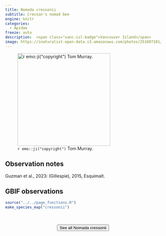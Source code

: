 ```yaml
---
title: Nomada cressonii
subtitle: Cresson's nomad bee
engine: knitr
categories:
  - Apidae
freeze: auto
description:  <span class="vanc-isl-badge">Vancouver Island</span>
image: https://inaturalist-open-data.s3.amazonaws.com/photos/251697101/medium.jpg
---
```

![`r emo::ji("copyright")` Tom Murray.](https://inaturalist-open-data.s3.amazonaws.com/photos/251697101/medium.jpg){height=300}

## Observation notes  
Guzman et al., 2023: (Gillespie), 2015, <span class="hl-place-name">Esquimalt</span>.

## GBIF observations  


```r
source("../../page_functions.R")
make_species_map("cressonii")
```
<br><br>
<center>


<a href="https://inaturalist.ca/observations?place_id=any&quality_grade=research&subview=map&taxon_id=1426455"><button type="button" class="btn btn-secondary">See all Nomada cressonii <i class="fa-solid fa-arrow-up-right-from-square"></i> </button></a>
</center>
